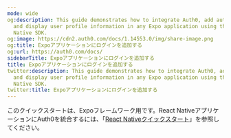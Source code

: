 ```yaml
---
mode: wide
og:description: This guide demonstrates how to integrate Auth0, add authentication,
  and display user profile information in any Expo application using the Auth0 React
  Native SDK.
og:image: https://cdn2.auth0.com/docs/1.14553.0/img/share-image.png
og:title: Expoアプリケーションにログインを追加する
og:url: https://auth0.com/docs/
sidebarTitle: Expoアプリケーションにログインを追加する
title: Expoアプリケーションにログインを追加する
twitter:description: This guide demonstrates how to integrate Auth0, add authentication,
  and display user profile information in any Expo application using the Auth0 React
  Native SDK.
twitter:title: Expoアプリケーションにログインを追加する
---
```


このクイックスタートは、Expoフレームワーク用です。React NativeアプリケーションにAuth0を統合するには、「[React Nativeクイックスタート](/react-native)」を参照してください。